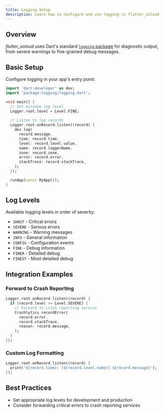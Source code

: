 ```yaml
---
title: Logging Setup
description: Learn how to configure and use logging in flutter_soloud
---
```


## Overview

*flutter_soloud* uses Dart's standard [`logging` package](https://pub.dev/packages/logging) for diagnostic output, from severe warnings to fine-grained debug messages.

## Basic Setup

Configure logging in your app's entry point:

```dart
import 'dart:developer' as dev;
import 'package:logging/logging.dart';

void main() {
  // Set minimum log level
  Logger.root.level = Level.FINE;
  
  // Listen to log records
  Logger.root.onRecord.listen((record) {
    dev.log(
      record.message,
      time: record.time,
      level: record.level.value,
      name: record.loggerName,
      zone: record.zone,
      error: record.error,
      stackTrace: record.stackTrace,
    );
  });

  runApp(const MyApp());
}
```

## Log Levels

Available logging levels in order of severity:
- `SHOUT` - Critical errors
- `SEVERE` - Serious errors
- `WARNING` - Warning messages
- `INFO` - General information
- `CONFIG` - Configuration events
- `FINE` - Debug information
- `FINER` - Detailed debug
- `FINEST` - Most detailed debug

## Integration Examples

### Forward to Crash Reporting

```dart
Logger.root.onRecord.listen((record) {
  if (record.level >= Level.SEVERE) {
    // Forward to crash reporting service
    Crashlytics.recordError(
      record.error,
      record.stackTrace,
      reason: record.message,
    );
  }
});
```

### Custom Log Formatting

```dart
Logger.root.onRecord.listen((record) {
  print('${record.time}: [${record.level.name}] ${record.message}');
});
```

## Best Practices

- Set appropriate log levels for development and production
- Consider forwarding critical errors to crash reporting services